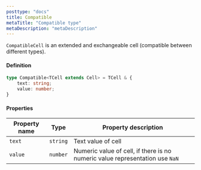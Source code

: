 ```yaml
---
posttype: "docs"
title: Compatible
metaTitle: "Compatible type"
metaDescription: "metaDescription"
---
```


`CompatibleCell` is an extended and exchangeable cell (compatible between different types). 

#### Definition

```ts
type Compatible<TCell extends Cell> = TCell & {
    text: string;
    value: number;
}
```

#### Properties

| Property name     | Type                  | Property description  |
| -----------       | --------              | -------------------------|
| `text`            | `string`              | Text value of cell  |
| `value`           | `number`              | Numeric value of cell, if there is no numeric value representation use `NaN` |